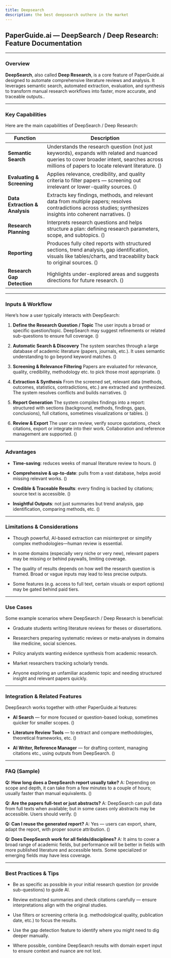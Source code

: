 ```yaml
---
title: Deepsearch
description: the best deepsearch outhere in the market
---
```

## PaperGuide.ai — DeepSearch / Deep Research: Feature Documentation

---

### Overview

**DeepSearch**, also called **Deep Research**, is a core feature of PaperGuide.ai designed to automate comprehensive literature reviews and analysis. It leverages semantic search, automated extraction, evaluation, and synthesis to transform manual research workflows into faster, more accurate, and traceable outputs..

---

### Key Capabilities

Here are the main capabilities of DeepSearch / Deep Research:

| Function                       | Description                                                                                                                                                                                   |
| ------------------------------ | --------------------------------------------------------------------------------------------------------------------------------------------------------------------------------------------- |
| **Semantic Search**            | Understands the research question (not just keywords), expands with related and nuanced queries to cover broader intent, searches across millions of papers to locate relevant literature. () |
| **Evaluating & Screening**     | Applies relevance, credibility, and quality criteria to filter papers — screening out irrelevant or lower-quality sources. ()                                                                 |
| **Data Extraction & Analysis** | Extracts key findings, methods, and relevant data from multiple papers; resolves contradictions across studies; synthesizes insights into coherent narratives. ()                             |
| **Research Planning**          | Interprets research questions and helps structure a plan: defining research parameters, scope, and subtopics. ()                                                                              |
| **Reporting**                  | Produces fully cited reports with structured sections, trend analysis, gap identification, visuals like tables/charts, and traceability back to original sources. ()                          |
| **Research Gap Detection**     | Highlights under-explored areas and suggests directions for future research. ()                                                                                                               |

---

### Inputs & Workflow

Here’s how a user typically interacts with DeepSearch:

1. **Define the Research Question / Topic**
   The user inputs a broad or specific question/topic. DeepSearch may suggest refinements or related sub-questions to ensure full coverage. ()

2. **Automatic Search & Discovery**
   The system searches through a large database of academic literature (papers, journals, etc.). It uses semantic understanding to go beyond keyword matches. ()

3. **Screening & Relevance Filtering**
   Papers are evaluated for relevance, quality, credibility, methodology etc. to pick those most appropriate. ()

4. **Extraction & Synthesis**
   From the screened set, relevant data (methods, outcomes, statistics, contradictions, etc.) are extracted and synthesized. The system resolves conflicts and builds narratives. ()

5. **Report Generation**
   The system compiles findings into a report: structured with sections (background, methods, findings, gaps, conclusions), full citations, sometimes visualizations or tables. ()

6. **Review & Export**
   The user can review, verify source quotations, check citations, export or integrate into their work. Collaboration and reference management are supported. ()

---

### Advantages

- **Time-saving**: reduces weeks of manual literature review to hours. ()

- **Comprehensive & up-to-date**: pulls from a vast database, helps avoid missing relevant works. ()

- **Credible & Traceable Results**: every finding is backed by citations; source text is accessible. ()

- **Insightful Outputs**: not just summaries but trend analysis, gap identification, comparing methods, etc. ()

---

### Limitations & Considerations

- Though powerful, AI-based extraction can misinterpret or simplify complex methodologies—human review is essential.

- In some domains (especially very niche or very new), relevant papers may be missing or behind paywalls, limiting coverage.

- The quality of results depends on how well the research question is framed. Broad or vague inputs may lead to less precise outputs.

- Some features (e.g. access to full text, certain visuals or export options) may be gated behind paid tiers.

---

### Use Cases

Some example scenarios where DeepSearch / Deep Research is beneficial:

- Graduate students writing literature reviews for theses or dissertations.

- Researchers preparing systematic reviews or meta-analyses in domains like medicine, social sciences.

- Policy analysts wanting evidence synthesis from academic research.

- Market researchers tracking scholarly trends.

- Anyone exploring an unfamiliar academic topic and needing structured insight and relevant papers quickly.

---

### Integration & Related Features

DeepSearch works together with other PaperGuide.ai features:

- **AI Search** — for more focused or question-based lookup, sometimes quicker for smaller scopes. ()

- **Literature Review Tools** — to extract and compare methodologies, theoretical frameworks, etc. ()

- **AI Writer, Reference Manager** — for drafting content, managing citations etc., using outputs from DeepSearch. ()

---

### FAQ (Sample)

**Q: How long does a DeepSearch report usually take?**
A: Depending on scope and depth, it can take from a few minutes to a couple of hours; usually faster than manual equivalents. ()

**Q: Are the papers full-text or just abstracts?**
A: DeepSearch can pull data from full texts when available; but in some cases only abstracts may be accessible. Users should verify. ()

**Q: Can I reuse the generated report?**
A: Yes — users can export, share, adapt the report, with proper source attribution. ()

**Q: Does DeepSearch work for all fields/disciplines?**
A: It aims to cover a broad range of academic fields, but performance will be better in fields with more published literature and accessible texts. Some specialized or emerging fields may have less coverage.

---

### Best Practices & Tips

- Be as specific as possible in your initial research question (or provide sub-questions) to guide AI.

- Review extracted summaries and check citations carefully — ensure interpretations align with the original studies.

- Use filters or screening criteria (e.g. methodological quality, publication date, etc.) to focus the results.

- Use the gap detection feature to identify where you might need to dig deeper manually.

- Where possible, combine DeepSearch results with domain expert input to ensure context and nuance are not lost.

